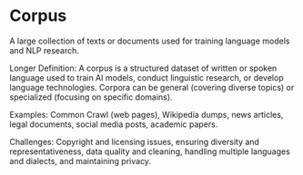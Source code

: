 # Corpus

A large collection of texts or documents used for training language models and NLP research.

Longer Definition: A corpus is a structured dataset of written or spoken language used to train AI models, conduct linguistic research, or develop language technologies. Corpora can be general (covering diverse topics) or specialized (focusing on specific domains).

Examples: Common Crawl (web pages), Wikipedia dumps, news articles, legal documents, social media posts, academic papers.

Challenges: Copyright and licensing issues, ensuring diversity and representativeness, data quality and cleaning, handling multiple languages and dialects, and maintaining privacy.
